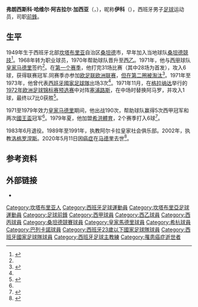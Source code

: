 {{NoteTA|G1=足球|G2=西甲}}
{{西班牙语姓名|阿吉拉尔|加西亚}}
{{Infobox football biography
| name = 伊科·阿吉拉尔
| image = 
| caption = 
| fullname = Francisco Javier Aguilar García
| birth_date = {{birth date|1949|3|26|df=y}}
| birth_place = {{flag|Spain|1945}}[[桑坦德_(西班牙)|桑坦德]]
| death_date = {{death date and age|2020|5|11|1949|3|26|df=y}}
| death_place = {{flag|Spain}}[[马德里|马德里]]
| height = {{height|m=1.72}}
| position = [[前鋒_(足球)|前鋒]]
| youthyears1 = | youthclubs1 = [[桑坦德競技|桑坦德競技]]
| years1 = 1968–1971 | clubs1 = [[桑坦德競技|桑坦德競技]] | caps1 = 37 | goals1 = 10
| years2 = 1971–1979 | clubs2 = [[皇家马德里足球俱乐部|皇家马德里]] | caps2 = 144 | goals2 = 34
| years3 = 1979–1981 | clubs3 = [[希洪體育|希洪體育]] | caps3 = 46 | goals3 = 6
| years4 = 1981–1983 | clubs4 = [[巴列卡诺闪电|巴列卡诺闪电]] | caps4 = 73 | goals4 = 18
| totalcaps = 300 | totalgoals = 68
| nationalyears1 = 1971 | nationalteam1 = [[西班牙23歲以下國家足球隊|西班牙 U23]] | nationalcaps1 = 1 | nationalgoals1 = 1
| nationalyears2 = 1971–1973 | nationalteam2 = [[西班牙國家足球隊|西班牙]] | nationalcaps2 = 3 | nationalgoals2 = 1
}}

'''弗朗西斯科·哈维尔·阿吉拉尔·加西亚'''（{{lang-en|Francisco Javier Aguilar García}}，{{bd|1949年|3月26日|2020年|5月11日|catIdx=Aguilar}}），昵称'''伊科'''（{{lang|es|Ico}}），西班牙男子[[足球|足球]]运动员，司职[[前鋒_(足球)|前鋒]]。

==生平==
1949年生于西班牙北部[[坎塔布里亚|坎塔布里亚]]自治区[[桑坦德_(西班牙)|桑坦德]]市，早年加入当地球队[[桑坦德競技|桑坦德競技]]<ref name=LV>{{cite news|url=https://www.lavanguardia.com/local/cantabria/20200512/481120799641/fallece-ico-aguilar-jugador-cantabro-del-real-madrid-en-la-decada-de-los-setenta.html|title=Fallece Ico Aguilar, jugador cántabro del Real Madrid en la década de los setenta|newspaper=[[先锋报|La Vanguardia]]|language=es|date=2020-05-12|accessdate=2020-05-12}}</ref>。1968年转为职业球员，1970年帮助球队晋升至[[西班牙足球乙级联赛|西乙]]。1971年，他与[[西班牙足球甲级联赛|西甲]]球队[[皇家马德里足球俱乐部|皇家马德里]]签约<ref name=LV/>。在[[1971–72赛季西班牙足球甲级联赛|第一个赛季]]，他打完31场比赛（其中28场为首发），攻入6球，获得联赛冠军.同赛季亦参加[[欧足联欧洲联赛|欧足联欧洲联赛]]，[[1971–72年歐洲足協盃|但在第二圈被淘汰]]<ref name=AS>{{cite news|url=https://as.com/futbol/2020/05/11/primera/1589227959_078374.html|title=Fallece Ico Aguilar, extremo del Real Madrid de los años 70|newspaper=[[阿斯報|AS]]|first=Agustín|last=Martín|language=es|date=2020-05-11|accessdate=2020-05-11|archive-date=2020-06-10|archive-url=https://web.archive.org/web/20200610213432/https://as.com/futbol/2020/05/11/primera/1589227959_078374.html|dead-url=no}}</ref>。1971年至1973年，他曾代表[[西班牙國家足球隊|西班牙國家足球隊]]出场3次<ref name=LV/>。1971年11月，在[[格拉纳达|格拉纳达]]举行的[[1972年欧洲足球锦标赛|1972年欧洲足球锦标赛]][[1972年欧洲足球锦标赛预选赛|预选赛]]中对阵[[塞浦路斯國家足球隊|塞浦路斯]]，在中场时替换阿马罗，并攻入1球，最终以7比0获胜<ref>{{cite news|url=http://hemeroteca.mundodeportivo.com/preview/1971/11/25/pagina-3/976389/pdf.html|title=7–0: Festival de goles español|newspaper=[[世界體育報|Mundo Deportivo]]|first=Carlos|last=Pardo|language=es|date=1971-11-25|accessdate=2020-05-12}}</ref>。

1971至1979年效力[[皇家马德里足球俱乐部|皇家马德里]]期间，他出战190次，帮助球队赢得5次西甲冠军和两次[[西班牙國王盃|國王盃]]冠军<ref name=LV/>。1979年夏，他加盟[[希洪體育|希洪體育]]，2个赛季打入6球<ref name=LNE>{{cite news|url=https://www.lne.es/sporting/2020/05/11/fallece-ico-aguilar-exjugador-sporting/2634900.html|title=Fallece Ico Aguilar, exjugador del Sporting|trans-title=Death of Ico Aguilar, former Sporting player|newspaper=La Nueva España|first=Ángel|last=Cabranes|language=es|date=2020-05-11|accessdate=2020-05-11|archive-date=2020-06-12|archive-url=https://web.archive.org/web/20200612023631/https://www.lne.es/sporting/2020/05/11/fallece-ico-aguilar-exjugador-sporting/2634900.html|dead-url=no}}</ref>。

1983年6月退役。1989年至1991年，执教阿尔卡拉皇家社会俱乐部。2002年，执教[[洛格罗涅斯体育联盟|洛格罗涅斯]]。2020年5月11日因[[癌症|癌症]]在[[马德里|马德里]]去世<ref>{{cite web|url=https://www.realmadrid.com/en/news/2020/05/11/official-announcement-passing-of-ico-aguilar|title=Official announcement: passing of Ico Aguilar|publisher=Real Madrid CF|date=2020-05-11|accessdate=2020-05-11|archive-date=2020-05-12|archive-url=https://web.archive.org/web/20200512130909/https://www.realmadrid.com/en/news/2020/05/11/official-announcement-passing-of-ico-aguilar|dead-url=no}}</ref>。

==参考资料==
{{reflist}}

==外部链接==
*{{BDFutbol|3977}}
{{DEFAULTSORT:Aguilar, Francisco}}
[[Category:坎塔布里亚人|Category:坎塔布里亚人]]
[[Category:西班牙足球運動員|Category:西班牙足球運動員]]
[[Category:坎塔布里亞足球運動員|Category:坎塔布里亞足球運動員]]
[[Category:足球前鋒|Category:足球前鋒]]
[[Category:西甲球員|Category:西甲球員]]
[[Category:西乙球員|Category:西乙球員]]
[[Category:西丙球員|Category:西丙球員]]
[[Category:桑坦德競賽球員|Category:桑坦德競賽球員]]
[[Category:皇家馬德里球員|Category:皇家馬德里球員]]
[[Category:希杭球員|Category:希杭球員]]
[[Category:巴列卡諾球員|Category:巴列卡諾球員]]
[[Category:西班牙23歲以下國家足球隊球員|Category:西班牙23歲以下國家足球隊球員]]
[[Category:西班牙國家足球隊球員|Category:西班牙國家足球隊球員]]
[[Category:西班牙足球主教練|Category:西班牙足球主教練]]
[[Category:罹患癌症逝世者|Category:罹患癌症逝世者]]